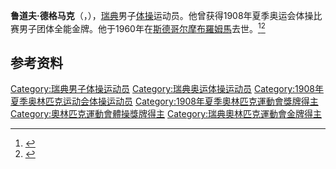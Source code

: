 {{NoteTA|G1=Sports}}
'''鲁道夫·德格马克'''（{{lang-sv|Rudolf Degermark}}，{{bd|1886年|7月19日|1960年|5月21日}}），[[瑞典|瑞典]]男子[[体操|体操]]运动员。他曾获得1908年夏季奥运会体操比赛男子团体全能金牌。他于1960年在[[斯德哥尔摩|斯德哥尔摩]][[布羅姆馬|布羅姆馬]]去世。<ref>{{Cite web|title=Rudolf DEGERMARK|url=https://www.olympic.org/rudolf-degermark|accessdate=2021-03-21|work=International Olympic Committee}}</ref><ref name="SportsRef">{{cite Sports-Reference |url=https://www.sports-reference.com/olympics/athletes/de/rudolf-degermark-1.html |archive-url=https://web.archive.org/web/20200417204509/https://www.sports-reference.com/olympics/athletes/de/rudolf-degermark-1.html |archive-date=2020-04-17 |name=Rudolf Degermark |accessdate=2019-07-15}}</ref>

== 参考资料 ==
{{reflist}}
{{奥林匹克运动会体操比赛男子团体全能冠军|1908}}
{{Authority control}}
{{DEFAULTSORT:Degermark, Rudolf}}
[[Category:瑞典男子体操运动员|Category:瑞典男子体操运动员]]
[[Category:瑞典奥运体操运动员|Category:瑞典奥运体操运动员]]
[[Category:1908年夏季奥林匹克运动会体操运动员|Category:1908年夏季奥林匹克运动会体操运动员]]
[[Category:1908年夏季奧林匹克運動會獎牌得主|Category:1908年夏季奧林匹克運動會獎牌得主]]
[[Category:奧林匹克運動會體操獎牌得主|Category:奧林匹克運動會體操獎牌得主]]
[[Category:瑞典奧林匹克運動會金牌得主|Category:瑞典奧林匹克運動會金牌得主]]